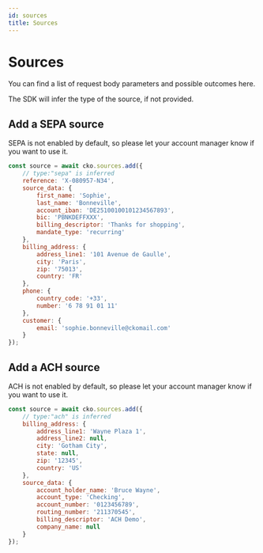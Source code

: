 ```yaml
---
id: sources
title: Sources
---
```



# Sources

You can find a list of request body parameters and possible outcomes <Link to="https://api-reference.checkout.com/#tag/Sources">here</Link>.

The SDK will infer the type of the source, if not provided.

## Add a SEPA source


<Information type="information">SEPA is not enabled by default, so please let your account manager know if you want to use it.</Information>


```js
const source = await cko.sources.add({
    // type:"sepa" is inferred
    reference: 'X-080957-N34',
    source_data: {
        first_name: 'Sophie',
        last_name: 'Bonneville',
        account_iban: 'DE25100100101234567893',
        bic: 'PBNKDEFFXXX',
        billing_descriptor: 'Thanks for shopping',
        mandate_type: 'recurring'
    },
    billing_address: {
        address_line1: '101 Avenue de Gaulle',
        city: 'Paris',
        zip: '75013',
        country: 'FR'
    },
    phone: {
        country_code: '+33',
        number: '6 78 91 01 11'
    },
    customer: {
        email: 'sophie.bonneville@ckomail.com'
    }
});
```

## Add a ACH source


<Information type="information">
    ACH is not enabled by default, so please let your account manager know if you want to use it.
</Information>


```js
const source = await cko.sources.add({
    // type:"ach" is inferred
    billing_address: {
        address_line1: 'Wayne Plaza 1',
        address_line2: null,
        city: 'Gotham City',
        state: null,
        zip: '12345',
        country: 'US'
    },
    source_data: {
        account_holder_name: 'Bruce Wayne',
        account_type: 'Checking',
        account_number: '0123456789',
        routing_number: '211370545',
        billing_descriptor: 'ACH Demo',
        company_name: null
    }
});
```
